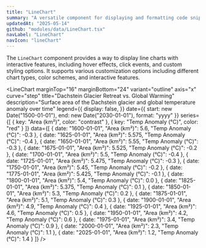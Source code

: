 ```yaml
---
title: "LineChart"
summary: "A versatile component for displaying and formatting code snippets with syntax highlighting, copy functionality, and interactive previews."
updatedAt: "2025-05-14"
github: "modules/data/LineChart.tsx"
navLabel: "LineChart"
navIcon: "lineChart"
---
```


The `LineChart` component provides a way to display line charts with interactive features, including hover effects, click events, and custom styling options. It supports various customization options including different chart types, color schemes, and interactive features.

<LineChart
  marginTop="16"
  marginBottom="24"
  variant="outline"
  axis="x"
  curve="step"
  title="Dachstein Glacier Retreat vs. Global Warming"
  description="Surface area of the Dachstein glacier and global temperature anomaly over time"
  legend={{
    display: false,
  }}
  date={{
    start: new Date("1500-01-01"),
    end: new Date("2030-01-01"),
    format: "yyyy"
  }}
  series={[
    { key: "Area (km²)", color: "contrast" },
    { key: "Temp Anomaly (°C)", color: "red" }
  ]}
  data={[
    { date: "1600-01-01", "Area (km²)": 5.6, "Temp Anomaly (°C)": -0.3 },
    { date: "1625-01-01", "Area (km²)": 5.575, "Temp Anomaly (°C)": -0.4 },
    { date: "1650-01-01", "Area (km²)": 5.55, "Temp Anomaly (°C)": -0.3 },
    { date: "1675-01-01", "Area (km²)": 5.525, "Temp Anomaly (°C)": -0.2 },
    { date: "1700-01-01", "Area (km²)": 5.5, "Temp Anomaly (°C)": -0.4 },
    { date: "1725-01-01", "Area (km²)": 5.475, "Temp Anomaly (°C)": -0.3 },
    { date: "1750-01-01", "Area (km²)": 5.45, "Temp Anomaly (°C)": -0.2 },
    { date: "1775-01-01", "Area (km²)": 5.425, "Temp Anomaly (°C)": -0.1 },
    { date: "1800-01-01", "Area (km²)": 5.4, "Temp Anomaly (°C)": 0.0 },
    { date: "1825-01-01", "Area (km²)": 5.375, "Temp Anomaly (°C)": 0.1 },
    { date: "1850-01-01", "Area (km²)": 5.3, "Temp Anomaly (°C)": 0.2 },
    { date: "1875-01-01", "Area (km²)": 5.1, "Temp Anomaly (°C)": 0.3 },
    { date: "1900-01-01", "Area (km²)": 4.9, "Temp Anomaly (°C)": 0.4 },
    { date: "1925-01-01", "Area (km²)": 4.6, "Temp Anomaly (°C)": 0.5 },
    { date: "1950-01-01", "Area (km²)": 4.2, "Temp Anomaly (°C)": 0.6 },
    { date: "1975-01-01", "Area (km²)": 3.4, "Temp Anomaly (°C)": 0.9 },
    { date: "2000-01-01", "Area (km²)": 2.3, "Temp Anomaly (°C)": 1.1 },
    { date: "2025-01-01", "Area (km²)": 1.2, "Temp Anomaly (°C)": 1.4 }
  ]}
/>